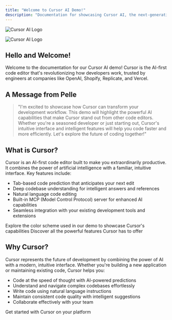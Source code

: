 ```yaml
---
title: "Welcome to Cursor AI Demo!"
description: "Documentation for showcasing Cursor AI, the next-generation AI-powered IDE"
---
```


<img
  className="block dark:hidden"
  src="/hey-wdt.png"
  alt="Cursor AI Logo"
/>

<img
  className="hidden dark:block"
  src="/hey-wdt.png"
  alt="Cursor AI Logo"
  title=""
/>

## Hello and Welcome!

Welcome to the documentation for our Cursor AI demo! Cursor is the AI-first code editor that's revolutionizing how developers work, trusted by engineers at companies like OpenAI, Shopify, Replicate, and Vercel.

## A Message from Pelle

> "I'm excited to showcase how Cursor can transform your development workflow. This demo will highlight the powerful AI capabilities that make Cursor stand out from other code editors. Whether you're a seasoned developer or just starting out, Cursor's intuitive interface and intelligent features will help you code faster and more efficiently. Let's explore the future of coding together!"

## What is Cursor?

Cursor is an AI-first code editor built to make you extraordinarily productive. It combines the power of artificial intelligence with a familiar, intuitive interface. Key features include:

- Tab-based code prediction that anticipates your next edit
- Deep codebase understanding for intelligent answers and references
- Natural language code editing
- Built-in MCP (Model Control Protocol) server for enhanced AI capabilities
- Seamless integration with your existing development tools and extensions

<CardGroup cols="2">
  <Card title="Color Scheme" icon="palette" href="/color-scheme">
    Explore the color scheme used in our demo to showcase Cursor's capabilities
  </Card>
  <Card title="Features" icon="star" href="/features">
    Discover all the powerful features Cursor has to offer
  </Card>
</CardGroup>

## Why Cursor?

Cursor represents the future of development by combining the power of AI with a modern, intuitive interface. Whether you're building a new application or maintaining existing code, Cursor helps you:

- Code at the speed of thought with AI-powered predictions
- Understand and navigate complex codebases effortlessly
- Write code using natural language instructions
- Maintain consistent code quality with intelligent suggestions
- Collaborate effectively with your team

<CardGroup cols="2">
  <Card title="Download" icon="download" href="/download">
    Get started with Cursor on your platform
  </Card>
</CardGroup>